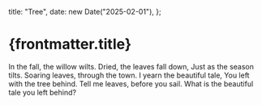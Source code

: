   title: "Tree",
  date: new Date("2025-02-01"),
};

# {frontmatter.title}

In the fall, the willow wilts.
Dried, the leaves fall down,
Just as the season tilts.
Soaring leaves, through the town.
I yearn the beautiful tale,
You left with the tree behind.
Tell me leaves, before you sail.
What is the beautiful tale you left behind?
